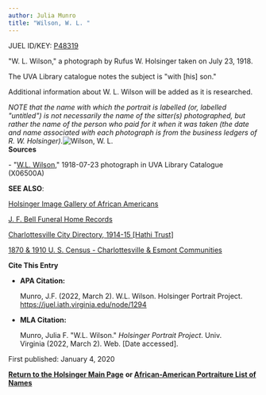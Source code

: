 ```yaml
---
author: Julia Munro
title: "Wilson, W. L. "
---
```

JUEL ID/KEY: [P48319](http://juel.iath.virginia.edu/public_person?person=48319 "P48319")

"W. L. Wilson," a photograph by Rufus W. Holsinger taken on July 23, 1918.

The UVA Library catalogue notes the subject is "with \[his\] son."  
  
Additional information about W. L. Wilson will be added as it is researched. 

_NOTE that the name with which the portrait is labelled (or, labelled "untitled") is not necessarily the name of the sitter(s) photographed, but rather the name of the person who paid for it when it was taken (the date and name associated with each photograph is from the business ledgers of R. W. Holsinger)._![Wilson, W. L. ](https://iiif.lib.virginia.edu/iiif/uva-lib:1049475/full/778,561/0/default.jpg "Wilson, W. L. ")  
**Sources**

\- "[W.L. Wilson](https://search.lib.virginia.edu/sources/images/items/uva-lib:1049475 "Watson, Burnett")," 1918-07-23 photograph in UVA Library Catalogue (X06500A) 

**SEE ALSO**:

[Holsinger Image Gallery of African Americans](http://rwholsingerphotos.org/images.php "Holsinger Image Gallery of African Americans")

[J. F. Bell Funeral Home Records](http://www2.vcdh.virginia.edu/afam/raceandplace/perl_scripts/funeral_search.html "J. F. Bell Funeral Home Database")

[Charlottesville City Directory, 1914-15 \[Hathi Trust\]](https://catalog.hathitrust.org/Record/101954103 "Charlottesville City Directory, 1914-15") 

[1870 & 1910 U. S. Census - Charlottesville & Esmont Communities](http://www2.vcdh.virginia.edu/afam/raceandplace/census/search_both.html "1870 & 1910 U. S. Census: Charlottesville and Esmont Communities")

**Cite This Entry**

*   **APA Citation:**
    
    Munro, J.F. (2022, March 2). W.L. Wilson. Holsinger Portrait Project. https://juel.iath.virginia.edu/node/1294
    
*   **MLA Citation:**
    
    Munro, Julia F. "W.L. Wilson." _Holsinger Portrait Project_. Univ. Virginia (2022, March 2). Web. \[Date accessed\].
    

First published: January 4, 2020

[**Return to the Holsinger Main Page**](http://juel.iath.virginia.edu/node/980) **or [African-American Portraiture List of Names](http://juel.iath.virginia.edu/node/996)**